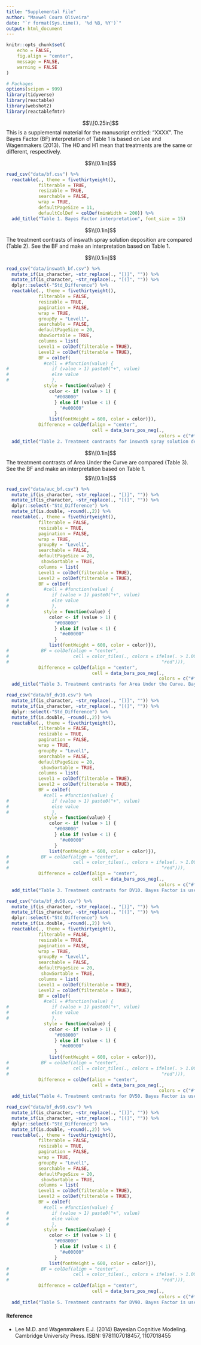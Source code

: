 ```yaml
---
title: "Supplemental File"
author: "Maxwel Coura Oliveira"
date: "`r format(Sys.time(), '%d %B, %Y')`"
output: html_document
---
```


```r
knitr::opts_chunk$set(
	echo = FALSE,
	fig.align = "center",
	message = FALSE,
	warning = FALSE
)
```

```r
# Packages
options(scipen = 999)
library(tidyverse)
library(reactable)
library(webshot2)
library(reactablefmtr)
```

$$\\[0.25in]$$
This is a supplemental material for the manuscript entitled: "XXXX". The Bayes Factor (BF) interpretation of Table 1 is based on Lee and Wagenmakers (2013). The H0 and H1 mean that treatments are the same or different, respectively.

$$\\[0.1in]$$

```r
read_csv("data/bf.csv") %>% 
  reactable(., theme = fivethirtyeight(), 
            filterable = TRUE,
            resizable = TRUE,
            searchable = FALSE,
            wrap = TRUE,
            defaultPageSize = 11,
            defaultColDef = colDef(minWidth = 200)) %>% 
  add_title("Table 1. Bayes Factor interpretation", font_size = 15)
```

$$\\[0.1in]$$
The treatment contrasts of inswath spray solution deposition are compared (Table 2). See the BF and make an interpretation based on Table 1. 

$$\\[0.1in]$$

```r
read_csv("data/inswath_bf.csv") %>% 
  mutate_if(is_character, ~str_replace(., "[)]", "")) %>% 
  mutate_if(is_character, ~str_replace(., "[(]", "")) %>% 
  dplyr::select(-"Std_Difference") %>% 
  reactable(., theme = fivethirtyeight(),
            filterable = FALSE,
            resizable = TRUE,
            pagination = FALSE,
            wrap = TRUE,
            groupBy = "Level1",
            searchable = FALSE,
            defaultPageSize = 20,
            showSortable = TRUE,
            columns = list(
            Level1 = colDef(filterable = TRUE),
            Level2 = colDef(filterable = TRUE),
            BF = colDef(
              #cell = #function(value) {
#                if (value > 1) paste0("+", value) 
#                else value
#                },
              style = function(value) {
                color <- if (value > 1) {
                  "#008000"
                  } else if (value < 1) {
                    "#e00000"
                  }
                list(fontWeight = 600, color = color)}),
            Difference = colDef(align = "center", 
                                cell = data_bars_pos_neg(., 
                                                         colors = c("#ff3030", "#1e90ff"))))) %>% 
  add_title("Table 2. Treatment contrasts for inswath spray solution deposition. Bayes Factor is used to test contrast hypothesis", font_size = 15)
```

$$\\[0.1in]$$
The treatment contrasts of Area Under the Curve are compared (Table 3). See the BF and make an interpretation based on Table 1.
$$\\[0.1in]$$

```r
read_csv("data/auc_bf.csv") %>% 
  mutate_if(is_character, ~str_replace(., "[)]", "")) %>% 
  mutate_if(is_character, ~str_replace(., "[(]", "")) %>% 
  dplyr::select(-"Std_Difference") %>% 
  mutate_if(is.double, ~round(.,2)) %>% 
  reactable(., theme = fivethirtyeight(),
            filterable = FALSE,
            resizable = TRUE,
            pagination = FALSE,
            wrap = TRUE,
            groupBy = "Level1",
            searchable = FALSE,
            defaultPageSize = 20,
             showSortable = TRUE,
            columns = list(
            Level1 = colDef(filterable = TRUE),
            Level2 = colDef(filterable = TRUE),
            BF = colDef(
              #cell = #function(value) {
#                if (value > 1) paste0("+", value) 
#                else value
#                },
              style = function(value) {
                color <- if (value > 1) {
                  "#008000"
                  } else if (value < 1) {
                    "#e00000"
                  }
                list(fontWeight = 600, color = color)}),
#            BF = colDef(align = "center",
#                        cell = color_tiles(., colors = ifelse(. > 1.00, "blue",
#                                                         "red"))),
            Difference = colDef(align = "center", 
                                cell = data_bars_pos_neg(., 
                                                         colors = c("#ff3030", "#1e90ff"))))) %>% 
  add_title("Table 3. Treatment contrasts for Area Under the Curve. Bayes Factor is used to test contrast hypothesis", font_size = 15)
```




```r
read_csv("data/bf_dv10.csv") %>% 
  mutate_if(is_character, ~str_replace(., "[)]", "")) %>% 
  mutate_if(is_character, ~str_replace(., "[(]", "")) %>% 
  dplyr::select(-"Std_Difference") %>% 
  mutate_if(is.double, ~round(.,2)) %>% 
  reactable(., theme = fivethirtyeight(),
            filterable = FALSE,
            resizable = TRUE,
            pagination = FALSE,
            wrap = TRUE,
            groupBy = "Level1",
            searchable = FALSE,
            defaultPageSize = 20,
             showSortable = TRUE,
            columns = list(
            Level1 = colDef(filterable = TRUE),
            Level2 = colDef(filterable = TRUE),
            BF = colDef(
              #cell = #function(value) {
#                if (value > 1) paste0("+", value) 
#                else value
#                },
              style = function(value) {
                color <- if (value > 1) {
                  "#008000"
                  } else if (value < 1) {
                    "#e00000"
                  }
                list(fontWeight = 600, color = color)}),
#            BF = colDef(align = "center",
#                        cell = color_tiles(., colors = ifelse(. > 1.00, "blue",
#                                                         "red"))),
            Difference = colDef(align = "center", 
                                cell = data_bars_pos_neg(., 
                                                         colors = c("#ff3030", "#1e90ff"))))) %>% 
  add_title("Table 3. Treatment contrasts for DV10. Bayes Factor is used to test contrast hypothesis", font_size = 15)
```


```r
read_csv("data/bf_dv50.csv") %>% 
  mutate_if(is_character, ~str_replace(., "[)]", "")) %>% 
  mutate_if(is_character, ~str_replace(., "[(]", "")) %>% 
  dplyr::select(-"Std_Difference") %>% 
  mutate_if(is.double, ~round(.,2)) %>% 
  reactable(., theme = fivethirtyeight(),
            filterable = FALSE,
            resizable = TRUE,
            pagination = FALSE,
            wrap = TRUE,
            groupBy = "Level1",
            searchable = FALSE,
            defaultPageSize = 20,
             showSortable = TRUE,
            columns = list(
            Level1 = colDef(filterable = TRUE),
            Level2 = colDef(filterable = TRUE),
            BF = colDef(
              #cell = #function(value) {
#                if (value > 1) paste0("+", value) 
#                else value
#                },
              style = function(value) {
                color <- if (value > 1) {
                  "#008000"
                  } else if (value < 1) {
                    "#e00000"
                  }
                list(fontWeight = 600, color = color)}),
#            BF = colDef(align = "center",
#                        cell = color_tiles(., colors = ifelse(. > 1.00, "blue",
#                                                         "red"))),
            Difference = colDef(align = "center", 
                                cell = data_bars_pos_neg(., 
                                                         colors = c("#ff3030", "#1e90ff"))))) %>% 
  add_title("Table 4. Treatment contrasts for DV50. Bayes Factor is used to test contrast hypothesis", font_size = 15)
```



```r
read_csv("data/bf_dv90.csv") %>% 
  mutate_if(is_character, ~str_replace(., "[)]", "")) %>% 
  mutate_if(is_character, ~str_replace(., "[(]", "")) %>% 
  dplyr::select(-"Std_Difference") %>% 
  mutate_if(is.double, ~round(.,2)) %>% 
  reactable(., theme = fivethirtyeight(),
            filterable = FALSE,
            resizable = TRUE,
            pagination = FALSE,
            wrap = TRUE,
            groupBy = "Level1",
            searchable = FALSE,
            defaultPageSize = 20,
             showSortable = TRUE,
            columns = list(
            Level1 = colDef(filterable = TRUE),
            Level2 = colDef(filterable = TRUE),
            BF = colDef(
              #cell = #function(value) {
#                if (value > 1) paste0("+", value) 
#                else value
#                },
              style = function(value) {
                color <- if (value > 1) {
                  "#008000"
                  } else if (value < 1) {
                    "#e00000"
                  }
                list(fontWeight = 600, color = color)}),
#            BF = colDef(align = "center",
#                        cell = color_tiles(., colors = ifelse(. > 1.00, "blue",
#                                                         "red"))),
            Difference = colDef(align = "center", 
                                cell = data_bars_pos_neg(., 
                                                         colors = c("#ff3030", "#1e90ff"))))) %>% 
  add_title("Table 5. Treatment contrasts for DV90. Bayes Factor is used to test contrast hypothesis", font_size = 15)
```

#### Reference

- Lee M.D. and Wagenmakers E.J. (2014) Bayesian Cognitive Modeling. Cambridge University Press. ISBN: 9781107018457, 1107018455


